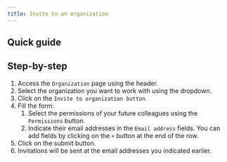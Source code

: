 ```yaml
---
title: Invite to an organization
---
```


## Quick guide
<VideoPlayer src="../../medias/webm/invite-to-organization.webm"/>

## Step-by-step
1. Access the `Organization` page using the header.
2. Select the organization you want to work with using the dropdown.
3. Click on the `Invite to organization button`.
4. Fill the form:
    1. Select the permissions of your future colleagues using the `Permissions` button.
    2. Indicate their email addresses in the `Email address` fields. You can add fields by clicking on the `+` button at the end of the row.
5. Click on the submit button.
6. Invitations will be sent at the email addresses you indicated earlier.